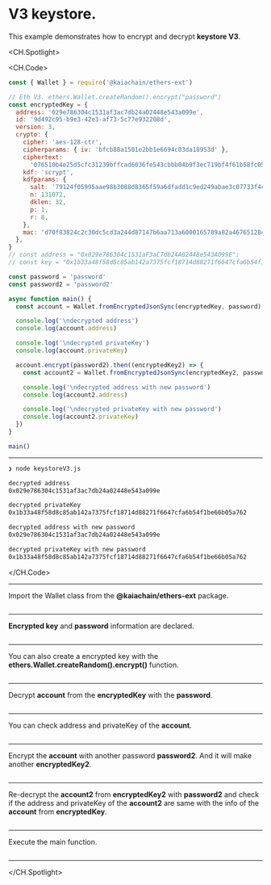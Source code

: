 # V3 keystore.

This example demonstrates how to encrypt and decrypt **keystore V3**.

<CH.Spotlight>

<CH.Code>

```js keystoreV3.js
const { Wallet } = require('@kaiachain/ethers-ext')

// Eth V3. ethers.Wallet.createRandom().encrypt("password")
const encryptedKey = {
  address: '029e786304c1531af3ac7db24a02448e543a099e',
  id: '9d492c95-b9e3-42e3-af73-5c77e932208d',
  version: 3,
  crypto: {
    cipher: 'aes-128-ctr',
    cipherparams: { iv: 'bfcb88a1501e2bb1e6694c03da18953d' },
    ciphertext:
      '076510b4e25d5cfc31239bffcad6036fe543cbbb04b9f3ec719bf4f61b58fc05',
    kdf: 'scrypt',
    kdfparams: {
      salt: '79124f05995aae98b3088d8365f59a6dfadd1c9ed249abae3c07733f4cbbee53',
      n: 131072,
      dklen: 32,
      p: 1,
      r: 8,
    },
    mac: 'd70f83824c2c30dc5cd3a244d87147b6aa713a6000165789a82a467651284ac7',
  },
}
// const address = "0x029e786304c1531aF3aC7db24A02448e543A099E";
// const key = "0x1b33a48f58d8c85ab142a7375fcf18714d88271f6647cfa6b54f1be66b05a762";

const password = 'password'
const password2 = 'password2'

async function main() {
  const account = Wallet.fromEncryptedJsonSync(encryptedKey, password)

  console.log('\ndecrypted address')
  console.log(account.address)

  console.log('\ndecrypted privateKey')
  console.log(account.privateKey)

  account.encrypt(password2).then((encryptedKey2) => {
    const account2 = Wallet.fromEncryptedJsonSync(encryptedKey2, password2)

    console.log('\ndecrypted address with new password')
    console.log(account2.address)

    console.log('\ndecrypted privateKey with new password')
    console.log(account2.privateKey)
  })
}

main()
```

---

```zsh output
❯ node keystoreV3.js

decrypted address
0x029e786304c1531af3ac7db24a02448e543a099e

decrypted privateKey
0x1b33a48f58d8c85ab142a7375fcf18714d88271f6647cfa6b54f1be66b05a762

decrypted address with new password
0x029e786304c1531af3ac7db24a02448e543a099e

decrypted privateKey with new password
0x1b33a48f58d8c85ab142a7375fcf18714d88271f6647cfa6b54f1be66b05a762
```

</CH.Code>

---

Import the Wallet class from the **@kaiachain/ethers-ext** package.

```js keystoreV3.js focus=1

```

---

**Encrypted key** and **password** information are declared.

```js keystoreV3.js focus=3:25

```

---

You can also create a encrypted key with the **ethers.Wallet.createRandom().encrypt()** function.

```js keystoreV3.js focus=3

```

---

Decrypt **account** from the **encryptedKey** with the **password**.

```js keystoreV3.js focus=31

```

---

You can check address and privateKey of the **account**.

```js keystoreV3.js focus=33:37

```

---

Encrypt the **account** with another password **password2**. And it will make another **encryptedKey2**.

```js keystoreV3.js focus=39

```

---

Re-decrypt the **account2** from **encryptedKey2** with **password2** and check if the address and privateKey of the **account2** are same with the info of the **account** from **encryptedKey**.

```js keystoreV3.js focus=40:46

```

---

Execute the main function.

```js keystoreV3.js focus=50

```

---

</CH.Spotlight>
